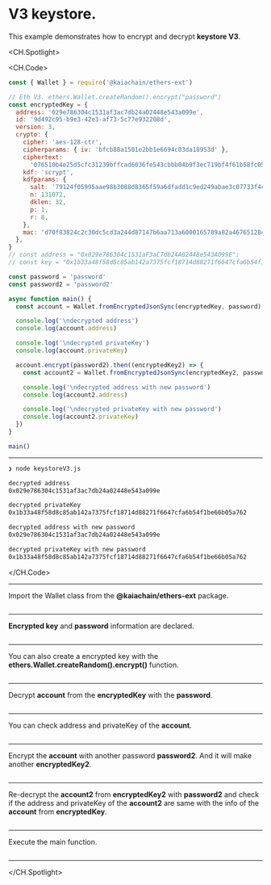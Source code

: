 # V3 keystore.

This example demonstrates how to encrypt and decrypt **keystore V3**.

<CH.Spotlight>

<CH.Code>

```js keystoreV3.js
const { Wallet } = require('@kaiachain/ethers-ext')

// Eth V3. ethers.Wallet.createRandom().encrypt("password")
const encryptedKey = {
  address: '029e786304c1531af3ac7db24a02448e543a099e',
  id: '9d492c95-b9e3-42e3-af73-5c77e932208d',
  version: 3,
  crypto: {
    cipher: 'aes-128-ctr',
    cipherparams: { iv: 'bfcb88a1501e2bb1e6694c03da18953d' },
    ciphertext:
      '076510b4e25d5cfc31239bffcad6036fe543cbbb04b9f3ec719bf4f61b58fc05',
    kdf: 'scrypt',
    kdfparams: {
      salt: '79124f05995aae98b3088d8365f59a6dfadd1c9ed249abae3c07733f4cbbee53',
      n: 131072,
      dklen: 32,
      p: 1,
      r: 8,
    },
    mac: 'd70f83824c2c30dc5cd3a244d87147b6aa713a6000165789a82a467651284ac7',
  },
}
// const address = "0x029e786304c1531aF3aC7db24A02448e543A099E";
// const key = "0x1b33a48f58d8c85ab142a7375fcf18714d88271f6647cfa6b54f1be66b05a762";

const password = 'password'
const password2 = 'password2'

async function main() {
  const account = Wallet.fromEncryptedJsonSync(encryptedKey, password)

  console.log('\ndecrypted address')
  console.log(account.address)

  console.log('\ndecrypted privateKey')
  console.log(account.privateKey)

  account.encrypt(password2).then((encryptedKey2) => {
    const account2 = Wallet.fromEncryptedJsonSync(encryptedKey2, password2)

    console.log('\ndecrypted address with new password')
    console.log(account2.address)

    console.log('\ndecrypted privateKey with new password')
    console.log(account2.privateKey)
  })
}

main()
```

---

```zsh output
❯ node keystoreV3.js

decrypted address
0x029e786304c1531af3ac7db24a02448e543a099e

decrypted privateKey
0x1b33a48f58d8c85ab142a7375fcf18714d88271f6647cfa6b54f1be66b05a762

decrypted address with new password
0x029e786304c1531af3ac7db24a02448e543a099e

decrypted privateKey with new password
0x1b33a48f58d8c85ab142a7375fcf18714d88271f6647cfa6b54f1be66b05a762
```

</CH.Code>

---

Import the Wallet class from the **@kaiachain/ethers-ext** package.

```js keystoreV3.js focus=1

```

---

**Encrypted key** and **password** information are declared.

```js keystoreV3.js focus=3:25

```

---

You can also create a encrypted key with the **ethers.Wallet.createRandom().encrypt()** function.

```js keystoreV3.js focus=3

```

---

Decrypt **account** from the **encryptedKey** with the **password**.

```js keystoreV3.js focus=31

```

---

You can check address and privateKey of the **account**.

```js keystoreV3.js focus=33:37

```

---

Encrypt the **account** with another password **password2**. And it will make another **encryptedKey2**.

```js keystoreV3.js focus=39

```

---

Re-decrypt the **account2** from **encryptedKey2** with **password2** and check if the address and privateKey of the **account2** are same with the info of the **account** from **encryptedKey**.

```js keystoreV3.js focus=40:46

```

---

Execute the main function.

```js keystoreV3.js focus=50

```

---

</CH.Spotlight>
